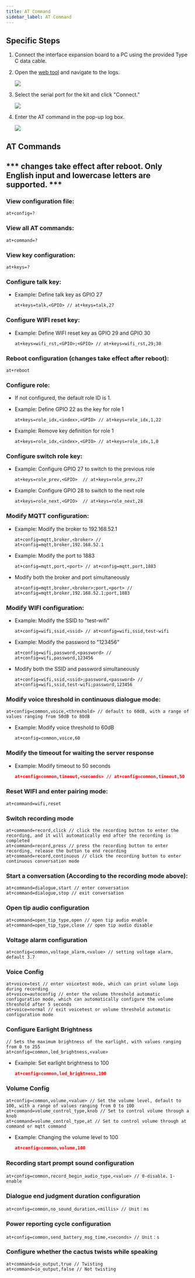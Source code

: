```yaml
---
title: AT Command
sidebar_label: AT Command
---
```


## Specific Steps

1. Connect the interface expansion board to a PC using the provided Type C data cable.
2. Open the [web tool](https://tool.folotoy.com/index) and navigate to the logs.

    <img src="https://user-images.githubusercontent.com/41461127/281992533-f5204e50-e79e-472c-8edf-398e087f3f91.png" />

3. Select the serial port for the kit and click "Connect."

    <img src="https://user-images.githubusercontent.com/69997928/284516480-089d0383-cf77-45e4-85a5-89527f118714.png" />

4. Enter the AT command in the pop-up log box.

    <img src="https://user-images.githubusercontent.com/69997928/284516660-5dd96e62-f94e-42cb-9d57-119930597230.png" />


## AT Commands

## *** changes take effect after reboot. Only English input and lowercase letters are supported. ***

### View configuration file:
   ```
   at+config=?
   ```

### View all AT commands:
   ```
   at+command=?
   ```

### View key configuration:
   ```
   at+keys=?
   ```

### Configure talk key:

  - Example: Define talk key as GPIO 27

    ```
    at+keys=talk,<GPIO> // at+keys=talk,27
    ```

### Configure WIFI reset key:

- Example: Define WIFI reset key as GPIO 29 and GPIO 30

    ```
    at+keys=wifi_rst,<GPIO>;<GPIO> // at+keys=wifi_rst,29;30
    ```


### Reboot configuration (changes take effect after reboot):

   ```
   at+reboot
   ```

### Configure role:

- If not configured, the default role ID is 1.

- Example: Define GPIO 22 as the key for role 1

    ```
    at+keys=role_idx,<index>,<GPIO> // at+keys=role_idx,1,22
    ```

- Example: Remove key definition for role 1

    ```
    at+keys=role_idx,<index>,<GPIO> // at+keys=role_idx,1,0
    ```

### Configure switch role key:

- Example: Configure GPIO 27 to switch to the previous role

    ```
    at+keys=role_prev,<GPIO>  // at+keys=role_prev,27
    ```

- Example: Configure GPIO 28 to switch to the next role

    ```
    at+keys=role_next,<GPIO>  // at+keys=role_next,28
    ```

### Modify MQTT configuration:

- Example: Modify the broker to 192.168.52.1

    ```
    at+config=mqtt,broker,<broker> // at+config=mqtt,broker,192.168.52.1
    ```

- Example: Modify the port to 1883

    ```
    at+config=mqtt,port,<port> // at+config=mqtt,port,1883
    ```

- Modify both the broker and port simultaneously

    ```
    at+config=mqtt,broker,<broker>;port,<port> // at+config=mqtt,broker,192.168.52.1;port,1883
    ```

### Modify WIFI configuration:

- Example: Modify the SSID to "test-wifi"

    ```
    at+config=wifi,ssid,<ssid> // at+config=wifi,ssid,test-wifi
    ```

- Example: Modify the password to "123456"
    ```
    at+config=wifi,password,<password> // at+config=wifi,password,123456
    ```

- Modify both the SSID and password simultaneously

    ```
    at+config=wifi,ssid,<ssid>;password,<password> // at+config=wifi,ssid,test-wifi;password,123456
    ```

### Modify voice threshold in continuous dialogue mode:

    at+config=common,voice,<threshold> // default to 60dB, with a range of values ranging from 50dB to 80dB

- Example: Modify voice threshold to 60dB

    ```
    at+config=common,voice,60
    ```
### Modify the timeout for waiting the server response

- Example: Modify timeout to 50 seconds

    ```json
    at+config=common,timeout,<seconds> // at+config=common,timeout,50
    ```

### Reset WIFI and enter pairing mode:
    at+command=wifi,reset

### Switch recording mode

    at+command=record,click // click the recording button to enter the recording, and it will automatically end after the recording is completed
    at+command=record,press // press the recording button to enter recording, release the button to end recording
    at+command=record,continuous // click the recording button to enter continuous conversation mode


### Start a conversation (According to the recording mode above):

    at+command=dialogue,start // enter conversation
    at+command=dialogue,stop // exit conversation


### Open tip audio configuration

    at+command=open_tip_type,open // open tip audio enable
    at+command=open_tip_type,close // open tip audio disable


### Voltage alarm configuration

    at+config=common,voltage_alarm,<value> // setting voltage alarm, default 3.7

### Voice Config

    at+voice=test // enter voicetest mode, which can print volume logs during recording
    at+voice=autoconfig // enter the volume threshold automatic configuration mode, which can automatically configure the volume threshold after 5 seconds
    at+voice=normal // exit voicetest or volume threshold automatic configuration mode

### Configure Earlight Brightness

    // Sets the maximum brightness of the earlight, with values ranging from 0 to 255
    at+config=common,led_brightness,<value>

- Example: Set earlight brightness to 100

    ```json
    at+config=common,led_brightness,100
    ```

### Volume Config

    at+config=common,volume,<value> // Set the volume level, default to 100, with a range of values ranging from 0 to 100
    at+command=volume_control_type,knob // Set to control volume through a knob
    at+command=volume_control_type,at // Set to control volume through at command or mqtt command

- Example: Changing the volume level to 100

  ```json
  at+config=common,volume,100
  ```

### Recording start prompt sound configuration

    at+config=common,record_begin_audio_type,<value> // 0-disable，1-enable


### Dialogue end judgment duration configuration

    at+config=common,no_sound_duration,<millis> // Unit：ms


### Power reporting cycle configuration

    at+config=common,send_battery_msg_time,<seconds> // Unit：s

### Configure whether the cactus twists while speaking

    at+command=io_output,true // Twisting
    at+command=io_output,false // Not twisting
